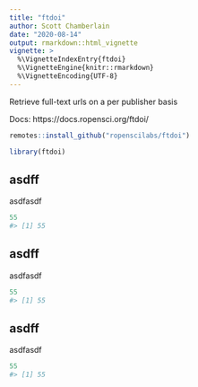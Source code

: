```yaml
---
title: "ftdoi"
author: Scott Chamberlain
date: "2020-08-14"
output: rmarkdown::html_vignette
vignette: >
  %\VignetteIndexEntry{ftdoi}
  %\VignetteEngine{knitr::rmarkdown}
  %\VignetteEncoding{UTF-8}
---
```




Retrieve full-text urls on a per publisher basis

Docs: https://docs.ropensci.org/ftdoi/


```r
remotes::install_github("ropenscilabs/ftdoi")
```


```r
library(ftdoi)
```

## asdff

asdfasdf


```r
55
#> [1] 55
```

## asdff

asdfasdf


```r
55
#> [1] 55
```

## asdff

asdfasdf


```r
55
#> [1] 55
```
